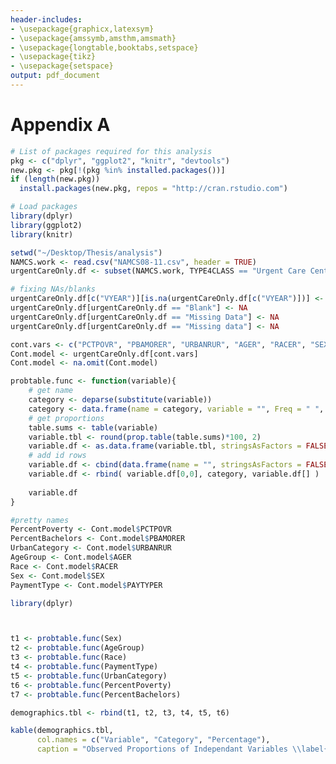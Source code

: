 ```yaml
---
header-includes:
- \usepackage{graphicx,latexsym}
- \usepackage{amssymb,amsthm,amsmath}
- \usepackage{longtable,booktabs,setspace}
- \usepackage{tikz}
- \usepackage{setspace}
output: pdf_document
---
```

# Appendix A {.unnumbered}
  \setcounter{chapter}{7}
	\setcounter{section}{0}
\newpage
  \doublespacing

```r
# List of packages required for this analysis
pkg <- c("dplyr", "ggplot2", "knitr", "devtools")
new.pkg <- pkg[!(pkg %in% installed.packages())]
if (length(new.pkg))
  install.packages(new.pkg, repos = "http://cran.rstudio.com")

# Load packages
library(dplyr)
library(ggplot2)
library(knitr)
```

```r
setwd("~/Desktop/Thesis/analysis")
NAMCS.work <- read.csv("NAMCS08-11.csv", header = TRUE)
urgentCareOnly.df <- subset(NAMCS.work, TYPE4CLASS == "Urgent Care Center/Freestanding Clinic")

# fixing NAs/blanks
urgentCareOnly.df[c("VYEAR")][is.na(urgentCareOnly.df[c("VYEAR")])] <- 2011
urgentCareOnly.df[urgentCareOnly.df == "Blank"] <- NA
urgentCareOnly.df[urgentCareOnly.df == "Missing Data"] <- NA
urgentCareOnly.df[urgentCareOnly.df == "Missing data"] <- NA
```

```r

cont.vars <- c("PCTPOVR", "PBAMORER", "URBANRUR", "AGER", "RACER", "SEX", "PAYTYPER")
Cont.model <- urgentCareOnly.df[cont.vars]
Cont.model <- na.omit(Cont.model)

```

```r

probtable.func <- function(variable){
    # get name
    category <- deparse(substitute(variable))
    category <- data.frame(name = category, variable = "", Freq = " ", stringsAsFactors = FALSE)
    # get proportions
    table.sums <- table(variable)
    variable.tbl <- round(prop.table(table.sums)*100, 2)
    variable.df <- as.data.frame(variable.tbl, stringsAsFactors = FALSE)
    # add id rows
    variable.df <- cbind(data.frame(name = "", stringsAsFactors = FALSE), variable.df)
    variable.df <- rbind( variable.df[0,0], category, variable.df[] )
    
    variable.df
}

```


```r
#pretty names
PercentPoverty <- Cont.model$PCTPOVR
PercentBachelors <- Cont.model$PBAMORER
UrbanCategory <- Cont.model$URBANRUR
AgeGroup <- Cont.model$AGER
Race <- Cont.model$RACER
Sex <- Cont.model$SEX
PaymentType <- Cont.model$PAYTYPER

library(dplyr)



t1 <- probtable.func(Sex) 
t2 <- probtable.func(AgeGroup)
t3 <- probtable.func(Race)
t4 <- probtable.func(PaymentType)
t5 <- probtable.func(UrbanCategory)
t6 <- probtable.func(PercentPoverty)
t7 <- probtable.func(PercentBachelors) 

demographics.tbl <- rbind(t1, t2, t3, t4, t5, t6)

```

\singlespacing
```r

kable(demographics.tbl,
      col.names = c("Variable", "Category", "Percentage"),
      caption = "Observed Proportions of Independant Variables \\label{tab:sums}")
```



